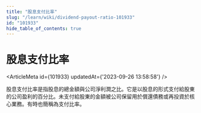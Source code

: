 ```yaml
---
title: "股息支付比率"
slug: "/learn/wiki/dividend-payout-ratio-101933"
id: "101933"
hide_table_of_contents: true
---
```



# 股息支付比率

<ArticleMeta id={101933} updatedAt={'2023-09-26 13:58:58'} />
<div className='border-solid border-b border-t-0 my-4 border-[var(--ifm-color-gray-300)]' />

股息支付比率是指股息的總金額與公司淨利潤之比。它是以股息的形式支付給股東的公司盈利的百分比。未支付給股東的金額被公司保留用於償還債務或再投資於核心業務。有時也簡稱為支付比率。
